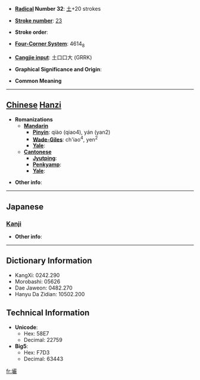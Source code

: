 * '''[[Wiktionary:Chinese radical index| Radical]] Number 32''': [[Wiktionary:Chinese radical index 土|土]]+20 strokes

* '''[[Wiktionary:Chinese total strokes index|Stroke number]]''': [[Wiktionary:Chinese total strokes index 23|23]]

* '''Stroke order''': 

* '''[[Wiktionary:Chinese four corner index|Four-Corner System]]''': 4614<sub>8</sub>

* '''[[Wiktionary:Chinese Cangjie index|Cangjie input]]''': 土口口大 (GRRK)

* '''Graphical Significance and Origin''': 

* '''Common Meaning'''

----

== [[Chinese]] [[Hanzi]] ==

* '''Romanizations'''
** '''[[Mandarin]]'''
*** '''[[Pinyin]]''': qiào (qiao4), yán (yan2)
*** '''[[Wade-Giles]]''': ch'iao<sup>4</sup>, yen<sup>2</sup>
*** '''[[Yale]]''': 
** '''[[Cantonese]]'''
*** '''[[Jyutping]]''':
*** '''[[Penkyamp]]''': 
*** '''[[Yale]]''': 

* '''Other info''': 

----

==Japanese==
===[[Kanji]]===
{{kanji|on readings=[[がん]] (gan)|kun readings=[[あな]] (ana)}}

* '''Other info''':  

----

== Dictionary Information ==

* KangXi: 0242.290
* Morobashi: 05626
* Dae Jaweon: 0482.270
* Hanyu Da Zidian: 10502.200

== Technical Information ==

* '''Unicode''':
** Hex: 58E7
** Decimal: 22759
* '''Big5''':
** Hex: F7D3
** Decimal: 63443

[[fr:壧]]